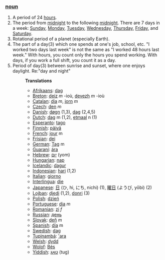 ===[[noun]]===
#A period of 24 [[hour]]s.
#The period from [[midnight]] to the following [[midnight]]. There are 7 days in a week: [[Sunday]], [[Monday]], [[Tuesday]], [[Wednesday]], [[Thursday]], [[Friday]], and [[Saturday]]. 
#Rotational period of a planet (especially Earth).
#The part of a day(3) which one spends at one's job, school, etc. "I worked two days last week" is not the same as "I worked 48 hours last week." With hours, you count only the hours you spend working. With days, if you work a full shift, you count it as a day.
#Period of day(3) between sunrise and sunset, where one enjoys daylight. Re:"day and night"
#:'''Translations'''
#:*[[Afrikaans]]: [[dag]]
#:*[[Breton]]: [[deiz]] ''m'' -ioù, [[devezh]] ''m'' -ioù
#:*[[Catalan]]: [[dia]] ''m'', [[jorn]] ''m''
#:*[[Czech]]: [[den]] ''m''
#:*[[Danish]]: [[døgn]] (1,3), [[dag]] (2,4,5)
#:*[[Dutch]]: [[dag]] m (1,2), [[etmaal]] n (1)
#:*[[Esperanto]]: [[tago]]
#:*[[Finnish]]: [[päivä]]
#:*[[French]]: [[jour]] m
#:*[[Frisian]]: [[dei]]
#:*[[German]]: [[Tag]] m
#:*[[Guaraní]]: [[ára]]
#:*[[Hebrew]]: [[יום]] (yom)
#:*[[Hungarian]]: [[nap]]
#:*[[Icelandic]]: [[dagur]]
#:*[[Indonesian]]: [[hari]] (1,2)
#:*[[Italian]]: [[giorno]]
#:*[[Interlingua]]: [[die]]
#:*[[Japanese]]: [[日]] (ひ, hi, にち, nichi) (1), [[曜日]] (ようび, yōbi) (2)
#:*[[Lojban]]: [[djedi]] (1,2), [[donri]] (3)
#:*[[Polish]]: [[dzień]]
#:*[[Portuguese]]: [[dia]] ''m''
#:*[[Romanian]]: [[zi]] ''f''
#:*[[Russian]]: [[день]]
#:*[[Slovak]]: [[deň]] ''m''
#:*[[Spanish]]: [[día]] m
#:*[[Swedish]]: [[dag]]
#:*[[Tupinambá]]: [['ara]]
#:*[[Welsh]]: [[dydd]]
#:*[[Wolof]]: [[Bés]]
#:*[[Yiddish]]: [[טאָג]] (tug)